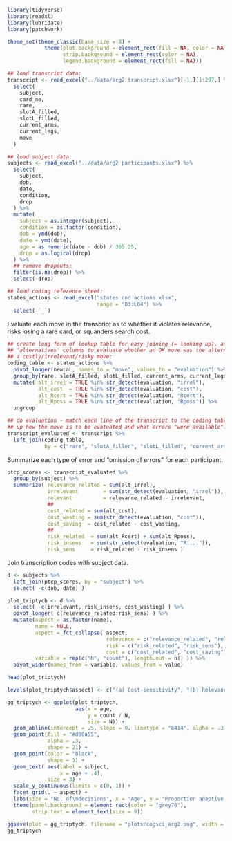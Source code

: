 
```r
library(tidyverse)
library(readxl)
library(lubridate)
library(patchwork)

theme_set(theme_classic(base_size = 8) +
            theme(plot.background = element_rect(fill = NA, color = NA),
                  strip.background = element_rect(color = NA),
                  legend.background = element_rect(fill = NA)))

## load transcript data:
transcript <- read_excel("../data/arg2 transcript.xlsx")[-1,][1:297,] %>%
  select(
    subject,
    card_no,
    rare,
    slotA_filled,
    slotL_filled,
    current_arms,
    current_legs,
    move
  )

## load subject data:
subjects <- read_excel("../data/arg2 participants.xlsx") %>%
  select(
    subject,
    dob,
    date,
    condition,
    drop
  ) %>%
  mutate(
    subject = as.integer(subject),
    condition = as.factor(condition),
    dob = ymd(dob),
    date = ymd(date),
    age = as.numeric(date - dob) / 365.25,
    drop = as.logical(drop)
  ) %>%
  ## remove dropouts:
  filter(is.na(drop)) %>%
  select(-drop)

## load coding reference sheet:
states_actions <- read_excel("states and actions.xlsx",
                             range = "B3:L84") %>% 
  select(-`_`)
```

Evaluate each move in the transcript as to whether it violates relevance, risks losing a rare card, or squanders search cost.

```r
## create long form of lookup table for easy joining (= looking up), add
## 'alternatives' columns to evaluate whether an OK move was the alternative to
## a costly/irrelevant/risky move:
coding_table <- states_actions %>%
  pivot_longer(new:aL, names_to = "move", values_to = "evaluation") %>% 
  group_by(rare, slotA_filled, slotL_filled, current_arms, current_legs) %>% 
  mutate( alt_irrel = TRUE %in% str_detect(evaluation, "irrel"),
          alt_cost  = TRUE %in% str_detect(evaluation, "cost"),
          alt_Rcert = TRUE %in% str_detect(evaluation, "Rcert"),
          alt_Rposs = TRUE %in% str_detect(evaluation, "Rposs")) %>% 
  ungroup

## do evaluation - match each line of the transcript to the coding table, look
## up how the move is to be evatuated and what errors "were available":
transcript_evaluated <- transcript %>% 
  left_join(coding_table,
            by = c("rare", "slotA_filled", "slotL_filled", "current_arms", "current_legs", "move") )
```

Summarize each type of error and "omission of errors" for each participant.

```r
ptcp_scores <- transcript_evaluated %>% 
  group_by(subject) %>% 
  summarize( relevance_related = sum(alt_irrel),
             irrelevant        = sum(str_detect(evaluation, "irrel")),
             relevant          = relevance_related - irrelevant,
             ##
             cost_related = sum(alt_cost),
             cost_wasting = sum(str_detect(evaluation, "cost")),
             cost_saving  = cost_related - cost_wasting,
             ##
             risk_related  = sum(alt_Rcert) + sum(alt_Rposs),
             risk_insens   = sum(str_detect(evaluation, "R....")),
             risk_sens     = risk_related - risk_insens )
```

Join transcription codes with subject data.

```r
d <- subjects %>% 
  left_join(ptcp_scores, by = "subject") %>% 
  select( -c(dob, date) )
```


```r
plot_triptych <- d %>%
  select( -c(irrelevant, risk_insens, cost_wasting) ) %>% 
  pivot_longer( c(relevance_related:risk_sens) ) %>% 
  mutate(aspect = as.factor(name),
         name = NULL,
         aspect = fct_collapse( aspect,
                                relevance = c("relevance_related", "relevant"),
                                risk = c("risk_related", "risk_sens"),
                                cost = c("cost_related", "cost_saving") ),
         variable = rep(c("N", "count"), length.out = n() )) %>% 
  pivot_wider(names_from = variable, values_from = value)

head(plot_triptych)
```

```r
levels(plot_triptych$aspect) <- c("(a) Cost-sensitivity", "(b) Relevance-sensitivity", "(c) Risk-sensitivity")

gg_triptych <- ggplot(plot_triptych,
                      aes(x = age,
                          y = count / N,
                          size = N)) +
  geom_abline(intercept = .5, slope = 0, linetype = "8414", alpha = .3, size = 1) +
  geom_point(fill = "#d00a55",
             alpha = .3,
             shape = 21) +
  geom_point(color = "black",
             shape = 1) +
  geom_text( aes(label = subject,
                 x = age + .4),
             size = 3) +
  scale_y_continuous(limits = c(0, 1)) +
  facet_grid(. ~ aspect) +
  labs(size = "No. of\ndecisions", x = "Age", y = "Proportion adaptive information choices") +
  theme(panel.background = element_rect(color = "grey70"),
        strip.text = element_text(size = 9))

ggsave(plot = gg_triptych, filename = "plots/cogsci_arg2.png", width = 18, height = 6, units = "cm", dpi = 600)
gg_triptych
```
